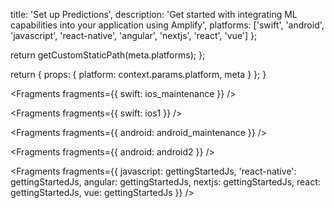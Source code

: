 
  title: 'Set up Predictions',
  description:
    'Get started with integrating ML capabilities into your application using Amplify',
  platforms: ['swift', 'android', 'javascript', 'react-native', 'angular', 'nextjs', 'react', 'vue']
};

  return getCustomStaticPath(meta.platforms);
};

  return {
    props: {
      platform: context.params.platform,
      meta
    }
  };
}


<Fragments fragments={{ swift: ios_maintenance }} />


<Fragments fragments={{ swift: ios1 }} />


<Fragments fragments={{ android: android_maintenance }} />


<Fragments fragments={{ android: android2 }} />


<Fragments
  fragments={{
    javascript: gettingStartedJs,
    'react-native': gettingStartedJs,
    angular: gettingStartedJs,
    nextjs: gettingStartedJs,
    react: gettingStartedJs,
    vue: gettingStartedJs
  }}
/>

